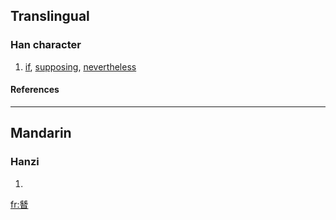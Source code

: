 ==Translingual==
===Han character===
{{Han char|rn=73|rad=曰|as=08|sn=12|four=1160<sub>1</sub>|canj=一山日 (MUA)}}
# [[if]], [[supposing]], [[nevertheless]]
====References====
{{Han ref|kx=0503.070|dkj=14302|dj=0878.010|hdz=21518.020|uh=6701|ud=26369|bh=D9A9|bd=55721}}

----
==Mandarin==
===Hanzi===
{{cmn-hanzi|pin=[[cǎn]] ([[can3]])|wg=ts'an<sup>3</sup>}}
# {{defn|Mandarin}}

[[fr:朁]]
